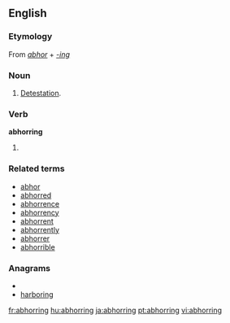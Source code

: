 ==English==

===Etymology===
From ''[[abhor]]'' + ''[[-ing]]''

===Noun===
{{en-noun|-|s}}
# [[detestation|Detestation]].

===Verb===
'''abhorring'''
# {{present participle of|[[abhor]]}}

===Related terms===
*[[abhor]]
*[[abhorred]]
*[[abhorrence]]
*[[abhorrency]]
*[[abhorrent]]
*[[abhorrently]]
*[[abhorrer]]
*[[abhorrible]]

===Anagrams===
* {{alphagram|abghinorr}}
* [[harboring#English|harboring]]

[[fr:abhorring]]
[[hu:abhorring]]
[[ja:abhorring]]
[[pt:abhorring]]
[[vi:abhorring]]